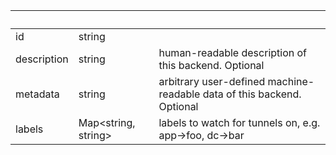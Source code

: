 | &nbsp; | &nbsp; | &nbsp; |
|---|---|---|
| id | string |  |
| description | string | human-readable description of this backend. Optional |
| metadata | string | arbitrary user-defined machine-readable data of this backend. Optional |
| labels | Map&lt;string, string&gt; | labels to watch for tunnels on, e.g. app->foo, dc->bar |